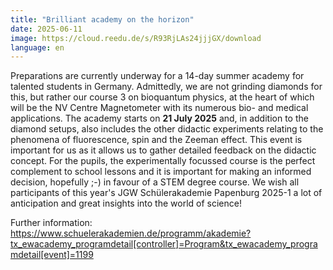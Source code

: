 ```yaml
---
title: "Brilliant academy on the horizon"
date: 2025-06-11
image: https://cloud.reedu.de/s/R93RjLAs24jjjGX/download
language: en
---
```


Preparations are currently underway for a 14-day summer academy for talented students in Germany. Admittedly, we are not grinding diamonds for this, but rather our course 3 on bioquantum physics, at the heart of which will be the NV Centre Magnetometer with its numerous bio- and medical applications. The academy starts on **21 July 2025** and, in addition to the diamond setups, also includes the other didactic experiments relating to the phenomena of fluorescence, spin and the Zeeman effect. This event is important for us as it allows us to gather detailed feedback on the didactic concept. For the pupils, the experimentally focussed course is the perfect complement to school lessons and it is important for making an informed decision, hopefully ;-) in favour of a STEM degree course. We wish all participants of this year's JGW Schülerakademie Papenburg 2025-1 a lot of anticipation and great insights into the world of science!

Further information: https://www.schuelerakademien.de/programm/akademie?tx_ewacademy_programdetail[controller]=Program&tx_ewacademy_programdetail[event]=1199

